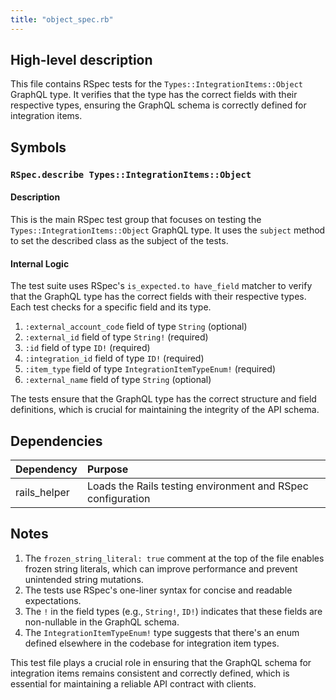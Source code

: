 ```yaml
---
title: "object_spec.rb"
---
```


## High-level description
This file contains RSpec tests for the `Types::IntegrationItems::Object` GraphQL type. It verifies that the type has the correct fields with their respective types, ensuring the GraphQL schema is correctly defined for integration items.

## Symbols

### `RSpec.describe Types::IntegrationItems::Object`
#### Description
This is the main RSpec test group that focuses on testing the `Types::IntegrationItems::Object` GraphQL type. It uses the `subject` method to set the described class as the subject of the tests.

#### Internal Logic
The test suite uses RSpec's `is_expected.to have_field` matcher to verify that the GraphQL type has the correct fields with their respective types. Each test checks for a specific field and its type.

1. `:external_account_code` field of type `String` (optional)
2. `:external_id` field of type `String!` (required)
3. `:id` field of type `ID!` (required)
4. `:integration_id` field of type `ID!` (required)
5. `:item_type` field of type `IntegrationItemTypeEnum!` (required)
6. `:external_name` field of type `String` (optional)

The tests ensure that the GraphQL type has the correct structure and field definitions, which is crucial for maintaining the integrity of the API schema.

## Dependencies
| Dependency | Purpose |
|:-----------|:--------|
| rails_helper | Loads the Rails testing environment and RSpec configuration |

## Notes
1. The `frozen_string_literal: true` comment at the top of the file enables frozen string literals, which can improve performance and prevent unintended string mutations.
2. The tests use RSpec's one-liner syntax for concise and readable expectations.
3. The `!` in the field types (e.g., `String!`, `ID!`) indicates that these fields are non-nullable in the GraphQL schema.
4. The `IntegrationItemTypeEnum!` type suggests that there's an enum defined elsewhere in the codebase for integration item types.

This test file plays a crucial role in ensuring that the GraphQL schema for integration items remains consistent and correctly defined, which is essential for maintaining a reliable API contract with clients.
